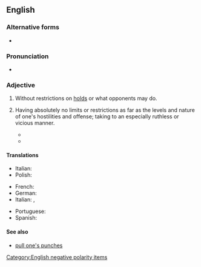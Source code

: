 {{also|no-holds-barred}}
==English==

===Alternative forms===
* {{alter|en|no-holds-barred}}

===Pronunciation===
* {{audio|en|En-au-no holds barred.ogg|Audio (AU)}}

===Adjective===
{{en-adj|-}}

# {{lb|en|wrestling}} Without restrictions on [[hold]]s or what opponents may do.
#: {{ux|en|a '''no holds barred''' match}}
# {{lb|en|figurative <!--US?-->}} Having absolutely no limits or restrictions as far as the levels and nature of one's hostilities and offense; taking to an especially ruthless or vicious manner.
#: {{ux|en|a '''no holds barred''' debating style that quickly transformed into cheap shots and bickering}}
#* {{quote-journal|en|author=Neil Vigdor|title=Miami Beach, Overwhelmed by Spring Break, Extends Emergency Curfew|work=The New York Times|date=2021-03-22|url=https://www.nytimes.com/2021/03/21/us/miami-beach-curfew-spring-break.html|issn=0362-4331|author2=Michael Majchrowicz|author3=Azi Paybarah|passage=Among them was Ryan Ferchaud, 37, a tourist from Memphis who mostly faulted groups of college students for what she said was their '''no-holds-barred''' attitude regarding the mayhem.}}
#* {{quote-journal|en|author=Steven Erlanger|quotee=Douglas Lute|title=After a Fumbled Start, Russian Forces Hit Harder in Ukraine|work=The New York Times|date=2022-02-28|url=https://www.nytimes.com/2022/02/28/world/europe/russia-ukraine-military.html|issn=0362-4331|passage=“But the Russian doctrine of mass firing and '''no holds barred''' was visible in Chechnya, and there is the potential that Russia will get its act together tactically, and that will result in mass fire against population centers.”}}

====Translations====
{{trans-top|in wrestling: without restrictions on holds or what opponents may do}}
{{trans-mid}}
{{trans-bottom}}

{{trans-top|idiomatic: having absolutely no reserve or restrictions in lengths; in an especially ruthless or vicious manner}}
* Italian: {{t|it|senza esclusione di colpi}}
* Polish: {{t|pl|wszystkie chwyty dozwolone}}
{{trans-mid}}
{{trans-bottom}}

{{checktrans-top}}
* French: {{t|fr|sans restrictions|lit=without/no restrictions}}
* German: {{t|de|alles ist erlaubt|lit=all is allowed}}
* Italian: {{t|it|senza regole}}, {{t|it|senza restrizioni|lit=without/no restrictions}}
{{trans-mid}}
* Portuguese: {{t|pt|sem impedimento|lit=without/no impediments}}
* Spanish: {{t|es|todo vale|lit=everything is valid}}
{{trans-bottom}}

====See also====
* [[pull one's punches]]

[[Category:English negative polarity items]]
